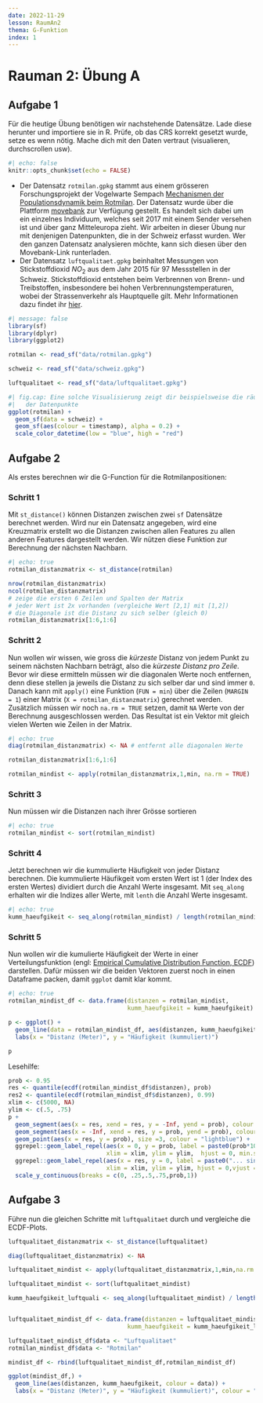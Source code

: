 ```yaml
---
date: 2022-11-29
lesson: RaumAn2
thema: G-Funktion
index: 1
---
```


# Rauman 2: Übung A


  <!-- In dieser zweiten Übung wirst Du wiederum Geodatensätze verarbeiten und darstellen. Wir starten mit einem Punktdatensatz zu einem Messnetz zur Erhebung der Luftqualität in der Schweiz (Stickstoffdioxid NO2 um genau zu sein). Im Gegensatz zum Punktdatensatz zur Wasserverfügbarkeit aus der vorherigen Übung, sind die Messstellen des Messnetzes zur Luftqualität sehr unregelmässig im Raum verteilt. Trotzdem möchten wir versuchen ein kontinuierliches Raster von Luftqualitätswerten für die ganze Schweiz zu interpolieren. Wir starten mit der einfachen Interpolations-Methode Inverse Distance Weighting IDW. Danach wollen wir für den gleichen Datensatz nach dem Ansatz der nächsten Nachbarn die Thiessen Polygone konstruieren. Im zweiten Teil der Übung wollen wir Dichteverteilung untersuchen. Dabei untersuchen wir einen Datensatz mit Bewegungsdaten eines Rotmilans in der Schweiz. Mittels einer Kernel Density Estimation (KDE) berechnen wir eine kontinuierliche Dichteverteilung, über die wir eine Annäherung an das Habitat des untersuchten Greifvogels berechnen können. Bevor wir aber starten, schauen wir uns die Punktdatensätze genauer an indem wir die G-Function berechnen und plotten. 
-->

## Aufgabe 1

Für die heutige Übung benötigen wir nachstehende Datensätze. Lade diese herunter und importiere sie in R. Prüfe, ob das CRS korrekt gesetzt wurde, setze es wenn nötig. Mache dich mit den Daten vertraut (visualieren, durchscrollen usw).

```r
#| echo: false
knitr::opts_chunk$set(echo = FALSE)
```

- Der Datensatz `rotmilan.gpkg` stammt aus einem grösseren Forschungsprojekt der Vogelwarte Sempach [Mechanismen der Populationsdynamik beim Rotmilan](https://www.vogelwarte.ch/de/projekte/oekologische-forschung/mechanismen-der-populationsdynamik-beim-rotmilan). Der Datensatz wurde über die Plattform [movebank](http://www.movebank.org/panel_embedded_movebank_webapp?gwt_fragment=page%3Dsearch_map_linked%2CindividualIds%3D676571254%2Clat%3D44.465151013519666%2Clon%3D9.096679687499508%2Cz%3D5) zur Verfügung gestellt. Es handelt sich dabei um ein einzelnes Individuum, welches seit 2017 mit einem Sender versehen ist und über ganz Mitteleuropa zieht. Wir arbeiten in dieser Übung nur mit denjenigen Datenpunkten, die in der Schweiz erfasst wurden. Wer den ganzen Datensatz analysieren möchte, kann sich diesen über den Movebank-Link runterladen.
- Der Datensatz `luftqualitaet.gpkg` beinhaltet Messungen von Stickstoffdioxid $NO_2$ aus dem Jahr 2015 für 97 Messstellen in der Schweiz. Stickstoffdioxid entstehen beim Verbrennen von Brenn- und Treibstoffen, insbesondere bei hohen Verbrennungstemperaturen, wobei der Strassenverkehr als Hauptquelle gilt. 
Mehr Informationen dazu findet ihr [hier](https://www.bafu.admin.ch/bafu/de/home/themen/thema-luft/luft--daten--indikatoren-und-karten/luft--indikatoren/indikator-luft.pt.html/aHR0cHM6Ly93d3cuaW5kaWthdG9yZW4uYWRtaW4uY2gvUHVibG/ljL0FlbURldGFpbD9pbmQ9TFUwMjAmbG5nPWRlJlN1Ymo9Tg%3d%3d.html).

```r
#| message: false
library(sf)
library(dplyr)
library(ggplot2)

rotmilan <- read_sf("data/rotmilan.gpkg")

schweiz <- read_sf("data/schweiz.gpkg")

luftqualitaet <- read_sf("data/luftqualitaet.gpkg")
```

```r
#| fig.cap: Eine solche Visualisierung zeigt dir beispielsweise die räumliche Ausdehnung
#|   der Datenpunkte
ggplot(rotmilan) +
  geom_sf(data = schweiz) +
  geom_sf(aes(colour = timestamp), alpha = 0.2) +
  scale_color_datetime(low = "blue", high = "red")
```

## Aufgabe 2

Als erstes berechnen wir die G-Function für die Rotmilanpositionen:

### Schritt 1

Mit `st_distance()` können Distanzen zwischen zwei `sf` Datensätze berechnet werden. Wird nur ein Datensatz angegeben, wird eine Kreuzmatrix erstellt wo die Distanzen zwischen allen Features zu allen anderen Features dargestellt werden. Wir nützen diese Funktion zur Berechnung der nächsten Nachbarn.

```r
#| echo: true
rotmilan_distanzmatrix <- st_distance(rotmilan)

nrow(rotmilan_distanzmatrix)
ncol(rotmilan_distanzmatrix)
# zeige die ersten 6 Zeilen und Spalten der Matrix
# jeder Wert ist 2x vorhanden (vergleiche Wert [2,1] mit [1,2])
# die Diagonale ist die Distanz zu sich selber (gleich 0)
rotmilan_distanzmatrix[1:6,1:6] 
```

### Schritt 2

Nun wollen wir wissen, wie gross die *kürzeste* Distanz von jedem Punkt zu seinem nächsten Nachbarn beträgt, also die *kürzeste Distanz pro Zeile*. Bevor wir diese ermitteln müssen wir die diagonalen Werte noch entfernen, denn diese stellen ja jeweils die Distanz zu sich selber dar und sind immer `0`. Danach kann mit `apply()` eine Funktion (`FUN = min`) über die Zeilen (`MARGIN = 1`) einer Matrix (`X = rotmilan_distanzmatrix`) gerechnet werden. Zusätzlich müssen wir noch `na.rm = TRUE` setzen, damit `NA` Werte von der Berechnung ausgeschlossen werden. Das Resultat ist ein Vektor mit gleich vielen Werten wie Zeilen in der Matrix.

```r
#| echo: true
diag(rotmilan_distanzmatrix) <- NA # entfernt alle diagonalen Werte

rotmilan_distanzmatrix[1:6,1:6] 

rotmilan_mindist <- apply(rotmilan_distanzmatrix,1,min, na.rm = TRUE)
```

### Schritt 3

Nun müssen wir die Distanzen nach ihrer Grösse sortieren 

```r
#| echo: true
rotmilan_mindist <- sort(rotmilan_mindist) 
```

### Schritt 4

Jetzt berechnen wir die kummulierte Häufigkeit von jeder Distanz berechnen. Die kummulierte Häufikgeit vom ersten Wert ist 1 (der Index des ersten Wertes) dividiert durch die Anzahl Werte insgesamt. Mit `seq_along` erhalten wir die Indizes aller Werte, mit `lenth` die Anzahl Werte insgesamt.

```r
#| echo: true
kumm_haeufgikeit <- seq_along(rotmilan_mindist) / length(rotmilan_mindist)
```

### Schritt 5

Nun wollen wir die kumulierte Häufigkeit der Werte in einer Verteilungsfunktion (engl: [Empirical Cumulative Distribution Function, ECDF](https://en.wikipedia.org/wiki/Empirical_distribution_function)) darstellen. Dafür müssen wir die beiden Vektoren zuerst noch in einen Dataframe packen, damit `ggplot` damit klar kommt. 

```r
#| echo: true
rotmilan_mindist_df <- data.frame(distanzen = rotmilan_mindist,
                                  kumm_haeufgikeit = kumm_haeufgikeit)

p <- ggplot() + 
  geom_line(data = rotmilan_mindist_df, aes(distanzen, kumm_haeufgikeit)) +
  labs(x = "Distanz (Meter)", y = "Häufigkeit (kummuliert)")

p
```

Lesehilfe:

```r
prob <- 0.95
res <- quantile(ecdf(rotmilan_mindist_df$distanzen), prob)
res2 <- quantile(ecdf(rotmilan_mindist_df$distanzen), 0.99)
xlim <- c(5000, NA)
ylim <- c(.5, .75)
p + 
  geom_segment(aes(x = res, xend = res, y = -Inf, yend = prob), colour = "lightblue") +
  geom_segment(aes(x = -Inf, xend = res, y = prob, yend = prob), colour = "lightblue") +
  geom_point(aes(x = res, y = prob), size =3, colour = "lightblue") +
  ggrepel::geom_label_repel(aes(x = 0, y = prob, label = paste0(prob*100,"% der Werte...")),
                            xlim = xlim, ylim = ylim,  hjust = 0, min.segment.length = 0,fill = "lightblue") +
  ggrepel::geom_label_repel(aes(x = res, y = 0, label = paste0("... sind kleiner als ",round(res,0),"m")),
                            xlim = xlim, ylim = ylim, hjust = 0,vjust = 1, fill = "lightblue",min.segment.length = 0,inherit.aes = FALSE) +
  scale_y_continuous(breaks = c(0, .25,.5,.75,prob,1))
```

## Aufgabe 3

Führe nun die gleichen Schritte mit `luftqualitaet` durch und vergleiche die ECDF-Plots. 

```r
luftqualitaet_distanzmatrix <- st_distance(luftqualitaet)

diag(luftqualitaet_distanzmatrix) <- NA

luftqualitaet_mindist <- apply(luftqualitaet_distanzmatrix,1,min,na.rm = TRUE)

luftqualitaet_mindist <- sort(luftqualitaet_mindist)

kumm_haeufgikeit_luftquali <- seq_along(luftqualitaet_mindist) / length(luftqualitaet_mindist)


luftqualitaet_mindist_df <- data.frame(distanzen = luftqualitaet_mindist,
                                  kumm_haeufgikeit = kumm_haeufgikeit_luftquali)

luftqualitaet_mindist_df$data <- "Luftqualitaet"
rotmilan_mindist_df$data <- "Rotmilan"

mindist_df <- rbind(luftqualitaet_mindist_df,rotmilan_mindist_df)

ggplot(mindist_df,) + 
  geom_line(aes(distanzen, kumm_haeufgikeit, colour = data)) +
  labs(x = "Distanz (Meter)", y = "Häufigkeit (kummuliert)", colour = "Datensatz")
```
